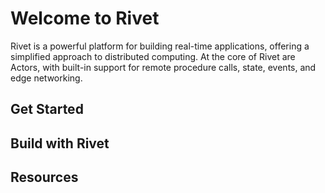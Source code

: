 
# Welcome to Rivet

Rivet is a powerful platform for building real-time applications, offering a simplified approach to distributed computing. At the core of Rivet are Actors, with built-in support for remote procedure calls, state, events, and edge networking.

## Get Started

<CardGroup>
    <Card title="Initial Setup" href='/docs/setup' />
    <Card title="What Are Actors?" href='/docs/actors' />
    <Card title="Actor SDK" href='https://jsr.io/@rivet-gg/actor/doc' target='_blank' />
    <Card title="JavaScript & TypeScript Client" href='/docs/client/javascript' />
</CardGroup>

## Build with Rivet

<CardGroup>
    <Card title="Remote Procedure Calls" href='/docs/rpc' />
    <Card title="State" href='/docs/state' />
    <Card title="Events" href='/docs/events' />
    <Card title="Scaling & Concurrency" href='/docs/scaling' />
    <Card title="Edge Networking" href='/docs/edge' />
</CardGroup>

## Resources

<CardGroup>
    <Card title="Configuration" href='/docs/config' />
    <Card title="Troubleshooting" href='/docs/troubleshooting' />
    <Card title="Self-Hosting" href='/docs/self-hosting' />
</CardGroup>
